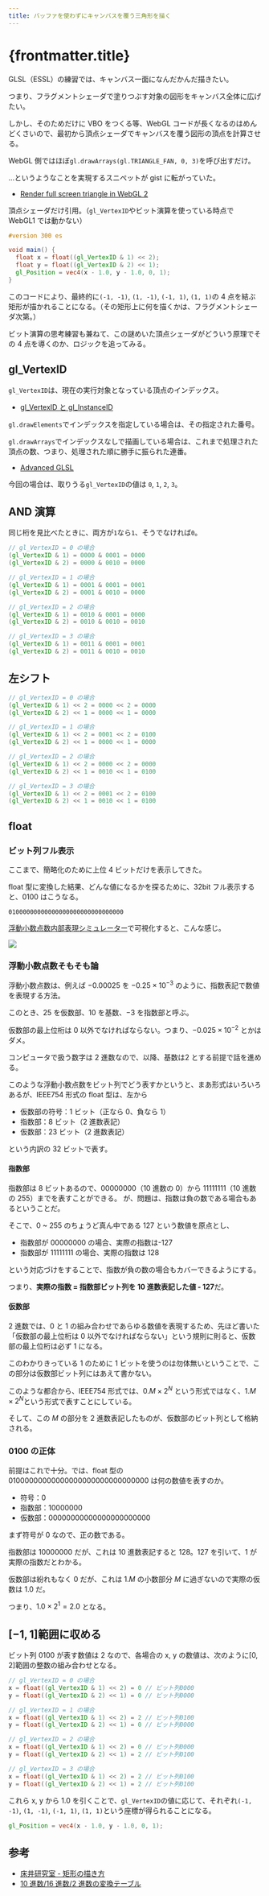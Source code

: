 ```yaml
---
title: バッファを使わずにキャンバスを覆う三角形を描く
---
```


# {frontmatter.title}

GLSL（ESSL）の練習では、キャンバス一面になんだかんだ描きたい。

つまり、フラグメントシェーダで塗りつぶす対象の図形をキャンバス全体に広げたい。

しかし、そのためだけに VBO をつくる等、WebGL コードが長くなるのはめんどくさいので、最初から頂点シェーダでキャンバスを覆う図形の頂点を計算させる。

WebGL 側ではほぼ`gl.drawArrays(gl.TRIANGLE_FAN, 0, 3)`を呼び出すだけ。

…というようなことを実現するスニペットが gist に転がっていた。

- [Render full screen triangle in WebGL 2](https://gist.github.com/strangerintheq/27b8fc4e53432d8b9284364713ce8608)

頂点シェーダだけ引用。（`gl_VertexID`やビット演算を使っている時点で WebGL1 では動かない）

```glsl
#version 300 es

void main() {
  float x = float((gl_VertexID & 1) << 2);
  float y = float((gl_VertexID & 2) << 1);
  gl_Position = vec4(x - 1.0, y - 1.0, 0, 1);
}
```

このコードにより、最終的に`(-1, -1)`, `(1, -1)`, `(-1, 1)`, `(1, 1)`の 4 点を結ぶ矩形が描かれることになる。（その矩形上に何を描くかは、フラグメントシェーダ次第。）

ビット演算の思考練習も兼ねて、この謎めいた頂点シェーダがどういう原理でその 4 点を導くのか、ロジックを追ってみる。

## gl_VertexID

`gl_VertexID`は、現在の実行対象となっている頂点のインデックス。

- [gl_VertexID と gl_InstanceID](https://wgld.org/d/webgl2/w008.html)

`gl.drawElements`でインデックスを指定している場合は、その指定された番号。

`gl.drawArrays`でインデックスなしで描画している場合は、これまで処理された頂点の数、つまり、処理された順に勝手に振られた連番。

- [Advanced GLSL](https://learnopengl.com/Advanced-OpenGL/Advanced-GLSL)

今回の場合は、取りうる`gl_VertexID`の値は `0`, `1`, `2`, `3`。

## AND 演算

同じ桁を見比べたときに、両方が`1`なら`1`、そうでなければ`0`。

```glsl
// gl_VertexID = 0 の場合
(gl_VertexID & 1) = 0000 & 0001 = 0000
(gl_VertexID & 2) = 0000 & 0010 = 0000

// gl_VertexID = 1 の場合
(gl_VertexID & 1) = 0001 & 0001 = 0001
(gl_VertexID & 2) = 0001 & 0010 = 0000

// gl_VertexID = 2 の場合
(gl_VertexID & 1) = 0010 & 0001 = 0000
(gl_VertexID & 2) = 0010 & 0010 = 0010

// gl_VertexID = 3 の場合
(gl_VertexID & 1) = 0011 & 0001 = 0001
(gl_VertexID & 2) = 0011 & 0010 = 0010
```

## 左シフト

```glsl
// gl_VertexID = 0 の場合
(gl_VertexID & 1) << 2 = 0000 << 2 = 0000
(gl_VertexID & 2) << 1 = 0000 << 1 = 0000

// gl_VertexID = 1 の場合
(gl_VertexID & 1) << 2 = 0001 << 2 = 0100
(gl_VertexID & 2) << 1 = 0000 << 1 = 0000

// gl_VertexID = 2 の場合
(gl_VertexID & 1) << 2 = 0000 << 2 = 0000
(gl_VertexID & 2) << 1 = 0010 << 1 = 0100

// gl_VertexID = 3 の場合
(gl_VertexID & 1) << 2 = 0001 << 2 = 0100
(gl_VertexID & 2) << 1 = 0010 << 1 = 0100
```

## float

### ビット列フル表示

ここまで、簡略化のために上位 4 ビットだけを表示してきた。

float 型に変換した結果、どんな値になるかを探るために、32bit フル表示すると、0100 はこうなる。

```
01000000000000000000000000000000
```

[浮動小数点数内部表現シミュレーター](https://tools.m-bsys.com/calculators/ieee754.php)で可視化すると、こんな感じ。

![](/webgl-practice-ground/articles/render-full-screen-trinangle-in-wegbl2/float-2.png)

### 浮動小数点数そもそも論

浮動小数点数は、例えば $-0.00025$ を $-0.25 \times 10^{-3}$ のように、指数表記で数値を表現する方法。

このとき、$25$ を仮数部、$10$ を基数、$-3$ を指数部と呼ぶ。

仮数部の最上位桁は 0 以外でなければならない。つまり、$-0.025 \times 10^{-2}$ とかはダメ。

コンピュータで扱う数字は 2 進数なので、以降、基数は$2$ とする前提で話を進める。

このような浮動小数点数をビット列でどう表すかというと、まあ形式はいろいろあるが、IEEE754 形式の float 型は、左から

- 仮数部の符号：1 ビット（正なら 0、負なら 1）
- 指数部：8 ビット（2 進数表記）
- 仮数部：23 ビット（2 進数表記）

という内訳の 32 ビットで表す。

#### 指数部

指数部は 8 ビットあるので、00000000（10 進数の 0）から 11111111（10 進数の 255）までを表すことができる。
が、問題は、指数は負の数である場合もあるということだ。

そこで、0 ~ 255 のちょうど真ん中である 127 という数値を原点とし、

- 指数部が 00000000 の場合、実際の指数は-127
- 指数部が 11111111 の場合、実際の指数は 128

という対応づけをすることで、指数が負の数の場合もカバーできるようにする。

つまり、**実際の指数 = 指数部ビット列を 10 進数表記した値 - 127**だ。

#### 仮数部

2 進数では、0 と 1 の組み合わせであらゆる数値を表現するため、先ほど書いた「仮数部の最上位桁は 0 以外でなければならない」という規則に則ると、仮数部の最上位桁は必ず 1 になる。

このわかりきっている 1 のために 1 ビットを使うのは勿体無いということで、この部分は仮数部ビット列にはあえて書かない。

このような都合から、IEEE754 形式では、$0.M \times 2^N$ という形式ではなく、$1.M \times 2^N$という形式で表すことにしている。

そして、この $M$ の部分を 2 進数表記したものが、仮数部のビット列として格納される。

### 0100 の正体

前提はこれで十分。では、float 型の 01000000000000000000000000000000 は何の数値を表すのか。

- 符号：0
- 指数部：10000000
- 仮数部：00000000000000000000000

まず符号が 0 なので、正の数である。

指数部は 10000000 だが、これは 10 進数表記すると 128。127 を引いて、1 が実際の指数だとわかる。

仮数部は紛れもなく 0 だが、これは $1.M$ の小数部分 $M$ に過ぎないので実際の仮数は 1.0 だ。

つまり、$1.0 \times 2^1 = 2.0$ となる。

## $[-1, 1]$範囲に収める

ビット列 0100 が表す数値は 2 なので、各場合の x, y の数値は、次のように[0, 2]範囲の整数の組み合わせとなる。

```glsl
// gl_VertexID = 0 の場合
x = float((gl_VertexID & 1) << 2) = 0 // ビット列0000
y = float((gl_VertexID & 2) << 1) = 0 // ビット列0000

// gl_VertexID = 1 の場合
x = float((gl_VertexID & 1) << 2) = 2 // ビット列0100
y = float((gl_VertexID & 2) << 1) = 0 // ビット列0000

// gl_VertexID = 2 の場合
x = float((gl_VertexID & 1) << 2) = 0 // ビット列0000
y = float((gl_VertexID & 2) << 1) = 2 // ビット列0100

// gl_VertexID = 3 の場合
x = float((gl_VertexID & 1) << 2) = 2 // ビット列0100
y = float((gl_VertexID & 2) << 1) = 2 // ビット列0100
```

これら x, y から 1.0 を引くことで、`gl_VertexID`の値に応じて、それぞれ`(-1, -1)`, `(1, -1)`, `(-1, 1)`, `(1, 1)`という座標が得られることになる。

```glsl
gl_Position = vec4(x - 1.0, y - 1.0, 0, 1);
```

## 参考

- [床井研究室 - 矩形の描き方](https://marina.sys.wakayama-u.ac.jp/~tokoi/?date=20160831)
- [10 進数/16 進数/2 進数の変換テーブル](http://www.rtpro.yamaha.co.jp/RT/docs/misc/number-table.html)
